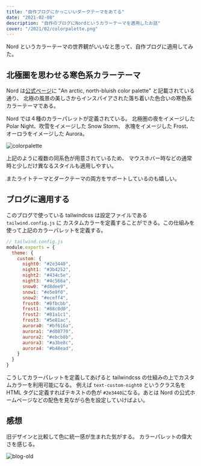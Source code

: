 ---
title: "自作ブログにかっこいいダークテーマをあてる"
date: "2021-02-08"
description: "自作のブログにNordというカラーテーマを適用したお話"
cover: "/2021/02/colorpalette.png"
---

Nord というカラーテーマの世界観がいいなと思って、自作ブログに適用してみた。

## 北極圏を思わせる寒色系カラーテーマ

Nord は[公式ページ](https://www.nordtheme.com/)に
"An arctic, north-bluish  color palette" と記載されている通り、
北極の風景の美しさからインスパイアされた落ち着いた色合いの寒色系カラーテーマである。

Nord では４種のカラーパレットが定義されている。
北極圏の夜をイメージした Polar Night、吹雪をイメージした Snow Storm、
氷塊をイメージした Frost、オーロラをイメージした Aurora。

![colorpalette](/2021/02/colorpalette.png "公式ページより抜粋")

上記のように複数の同系色が用意されているため、
マウスホバー時などの通常時と少しだけ異なるスタイルも適用しやすい。

またライトテーマとダークテーマの両方をサポートしているのも嬉しい。


## ブログに適用する

このブログで使っている tailwindcss は設定ファイルである `tailwind.config.js` に
カスタムカラーを定義することができる。この仕組みを使って上記のカラーパレットを定義する。

```js
// tailwind.config.js
module.exports = {
  theme: {
    custom: {
      night0: "#2e3440",
      night1: "#3b4252",
      night2: "#434c5e",
      night3: "#4c566a",
      snow0: "#d8dee9",
      snow1: "#e5e9f0",
      snow2: "#eceff4",
      frost0: "#8fbcbb",
      frost1: "#88c0d0",
      frost2: "#81a1c1",
      frost3: "#5e81ac",
      aurora0: "#bf616a",
      aurora1: "#d08770",
      aurora2: "#ebcb8b",
      aurora3: "#a3be8c",
      aurora4: "#b48ead",
    }
  }
}
```

こうしてカラーパレットを定義してあげると tailwindcss の仕組みの上でカスタムカラーを利用可能になる。
例えば `text-custom-night0` というクラス名を HTML タグに定義すればテキストの色が `#2e3440`になる。あとは Nord の公式ホームページなどの配色を見ながら色を設定していけばよい。

## 感想

旧デザインと比較して色に統一感が生まれた気がする。
カラーパレットの偉大さを感じる。

![blog-old](/2021/02/blog-old.png "旧デザイン")
